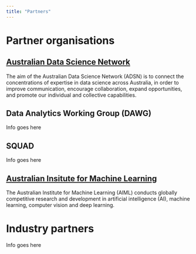 ```yaml
---
title: "Partners"
---
```


# Partner organisations

## [Australian Data Science Network](https://www.australiandatascience.net/partners/)

The aim of the Australian Data Science Network (ADSN) is to connect the concentrations of expertise in data science across Australia, in order to improve communication, encourage collaboration, expand opportunities, and promote our individual and collective capabilities.


## Data Analytics Working Group (DAWG)
Info goes here

## SQUAD
Info goes here

## [Australian Insitute for Machine Learning](https://www.adelaide.edu.au/aiml/)

The Australian Institute for Machine Learning (AIML) conducts globally competitive research and development in artificial intelligence (AI), machine learning, computer vision and deep learning.

# Industry partners

Info goes here

